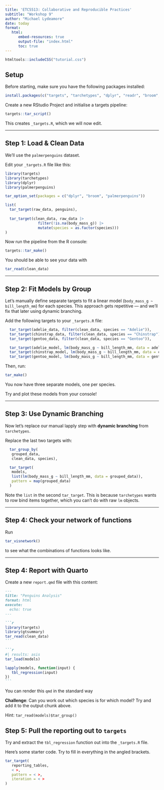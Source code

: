 ```yaml
---
title: 'ETC5513: Collaborative and Reproducible Practices'
subtitle: "Workshop 9"
author: "Michael Lydeamore"
date: today
format:
   html:
      embed-resources: true
      output-file: "index.html"
      toc: true
---
```


```r
htmltools::includeCSS("tutorial.css")
```

## Setup

Before starting, make sure you have the following packages installed:

```r
install.packages(c("targets", "tarchetypes", "dplyr", "readr", "broom", "palmerpenguins"))
```

Create a new RStudio Project and initialise a targets pipeline:

```r
targets::tar_script()
```

This creates `_targets.R`, which we will now edit.

---

## Step 1: Load & Clean Data

We'll use the `palmerpenguins` dataset.

Edit your `_targets.R` file like this:

```r
library(targets)
library(tarchetypes)
library(dplyr)
library(palmerpenguins)

tar_option_set(packages = c("dplyr", "broom", "palmerpenguins"))

list(
  tar_target(raw_data, penguins),
  
  tar_target(clean_data, raw_data |> 
               filter(!is.na(body_mass_g)) |> 
               mutate(species = as.factor(species)))
)
```

Now run the pipeline from the R console:

```r
targets::tar_make()
```

You should be able to see your data with

```r
tar_read(clean_data)
```

---

## Step 2: Fit Models by Group
Let’s manually define separate targets to fit a linear model (`body_mass_g ~ bill_length_mm`) for each species. This approach gets repetitive — and we’ll fix that later using dynamic branching.

Add the following targets to your `_targets.R` file:

```r
  tar_target(adelie_data, filter(clean_data, species == "Adelie")),
  tar_target(chinstrap_data, filter(clean_data, species == "Chinstrap")),
  tar_target(gentoo_data, filter(clean_data, species == "Gentoo")),

  tar_target(adelie_model, lm(body_mass_g ~ bill_length_mm, data = adelie_data)),
  tar_target(chinstrap_model, lm(body_mass_g ~ bill_length_mm, data = chinstrap_data)),
  tar_target(gentoo_model, lm(body_mass_g ~ bill_length_mm, data = gentoo_data))
```

Then, run:

```r
tar_make()
```

You now have three separate models, one per species.

::: {.callout-tip}
Try and plot these models from your console!
:::

---

## Step 3: Use Dynamic Branching

Now let’s replace our manual lapply step with **dynamic branching** from `tarchetypes`.

Replace the last two targets with:

```r
  tar_group_by(
   grouped_data, 
   clean_data, species),

  tar_target(
   models,
   list(lm(body_mass_g ~ bill_length_mm, data = grouped_data)), 
   pattern = map(grouped_data)
  )

```

::: {.callout-tip}
Note the `list` in the second `tar_target`. This is because `tarchetypes` wants to row bind items together, which you can't do with raw `lm` objects.
:::

---

## Step 4: Check your network of functions

Run 

```r
tar_visnetwork()
```

to see what the combinations of functions looks like.

---

## Step 4: Report with Quarto

Create a new `report.qmd` file with this content:

````markdown
---
title: "Penguins Analysis"
format: html
execute:
  echo: true
---

```r
library(targets)
library(gtsummary)
tar_read(clean_data)
```

```r
#| results: asis
tar_load(models)

lapply(models, function(input) {
   tbl_regression(input)
})
```
````

You can render this `qmd` in the standard way

**Challenge**: Can you work out which species is for which model? Try and add it to the output chunk above.

Hint: `tar_read(models)$tar_group()`

## Step 5: Pull the reporting out to `targets`

Try and extract the `tbl_regression` function out into the `_targets.R` file.

Here's some starter code. Try to fill in everything in the angled brackets.

```r
tar_target(
   reporting_tables,
   < >,
   pattern = < >,
   iteration = < >
)
```
